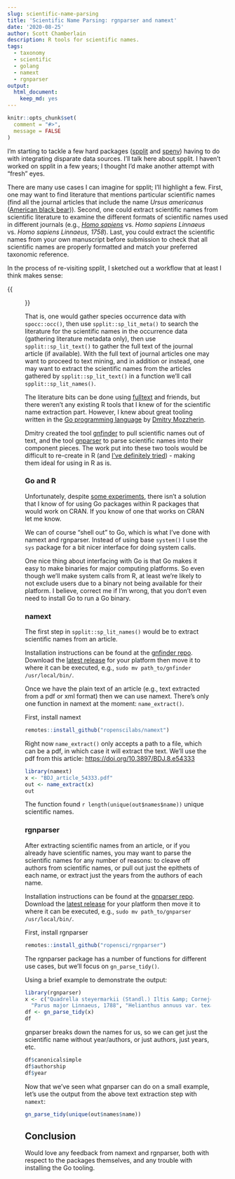 ```yaml
---
slug: scientific-name-parsing
title: 'Scientific Name Parsing: rgnparser and namext'
date: '2020-08-25'
author: Scott Chamberlain
description: R tools for scientific names.
tags:
  - taxonomy
  - scientific
  - golang
  - namext
  - rgnparser
output:
  html_document:
    keep_md: yes
---
```


```r
knitr::opts_chunk$set(
  comment = "#>",
  message = FALSE
)
```

I'm starting to tackle a few hard packages ([spplit][] and [spenv][]) having to do with integrating disparate data sources. I'll talk here about spplit. I haven't worked on spplit in a few years; I thought I'd make another attempt with "fresh" eyes.

There are many use cases I can imagine for spplit; I'll highlight a few. First, one may want to find literature that mentions particular scientific names (find all the journal articles that include the name _Ursus americanus_ ([American black bear](https://www.ncbi.nlm.nih.gov/Taxonomy/Browser/wwwtax.cgi?mode=Info&id=9643))). Second, one could extract scientific names from scientific literature to examine the different formats of scientific names used in different journals (e.g., [_Homo sapiens_](https://www.ncbi.nlm.nih.gov/Taxonomy/Browser/wwwtax.cgi?mode=Info&id=9606) vs. _Homo sapiens Linnaeus_ vs. _Homo sapiens Linnaeus, 1758_). Last, you could extract the scientific names from your own manuscript before submission to check that all scientific names are properly formatted and match your preferred taxonomic reference.

In the process of re-visiting spplit, I sketched out a workflow that at least I think makes sense:

{{<figure src="flow.JPG" alt="Example workflow for using the spplit R package." width="450">}}

That is, one would gather species occurrence data with `spocc::occ()`, then use `spplit::sp_lit_meta()` to search the literature for the scientific names in the occurrence data (gathering literature metadata only), then use `spplit::sp_lit_text()` to gather the full text of the journal article (if available). With the full text of journal articles one may want to proceed to text mining, and in addition or instead, one may want to extract the scientific names from the articles gathered by `spplit::sp_lit_text()` in a function we'll call `spplit::sp_lit_names()`.

The literature bits can be done using [fulltext][] and friends, but there weren't any existing R tools that I knew of for the scientific name extraction part. However, I knew about great tooling written in the [Go programming language][go] by [Dmitry Mozzherin](https://github.com/dimus). 

Dmitry created the tool [gnfinder][] to pull scientific names out of text, and the tool [gnparser][] to parse scientific names into their component pieces. The work put into these two tools would be difficult to re-create in R (and [I've definitely tried](https://github.com/ropensci-archive/pegax)) - making them ideal for using in R as is. 

### Go and R

Unfortunately, despite [some experiments][goexp], there isn't a solution that I know of for using Go packages within R packages that would work on CRAN. If you know of one that works on CRAN let me know.

We can of course "shell out" to Go, which is what I've done with namext and rgnparser. Instead of using base `system()` I use the `sys` package for a bit nicer interface for doing system calls.

One nice thing about interfacing with Go is that Go makes it easy to make binaries for major computing platforms. So even though we'll make system calls from R, at least we're likely to not exclude users due to a binary not being available for their platform. I believe, correct me if I'm wrong, that you don't even need to install Go to run a Go binary.

### namext

The first step in `spplit::sp_lit_names()` would be to extract scientific names from an article. 

Installation instructions can be found at the [gnfinder repo][gnfinder]. Download the [latest release](https://github.com/gnames/gnfinder/releases) for your platform then move it to where it can be executed, e.g., `sudo mv path_to/gnfinder /usr/local/bin/`.

Once we have the plain text of an article (e.g., text extracted from a pdf or xml format) then we can use namext. There's only one function in namext at the moment: `name_extract()`. 

First, install namext

```r
remotes::install_github("ropenscilabs/namext")
```

Right now `name_extract()` only accepts a path to a file, which can be a pdf, in which case it will extract the text.
We'll use the pdf from this article: <https://doi.org/10.3897/BDJ.8.e54333>

```r
library(namext)
x <- "BDJ_article_54333.pdf"
out <- name_extract(x)
out
```

The function found `r length(unique(out$names$name))` unique scientific names.


### rgnparser

After extracting scientific names from an article, or if you already have scientific names, you may want to parse the scientific names for any number of reasons: to cleave off authors from scientific names, or pull out just the epithets of each name, or extract just the years from the authors of each name.

Installation instructions can be found at the [gnparser repo][gnparser]. Download the [latest release](https://gitlab.com/gogna/gnparser/-/releases) for your platform then move it to where it can be executed, e.g., `sudo mv path_to/gnparser /usr/local/bin/`.

First, install rgnparser

```r
remotes::install_github("ropensci/rgnparser")
```

The rgnparser package has a number of functions for different use cases, but we'll focus on `gn_parse_tidy()`.

Using a brief example to demonstrate the output:

```r
library(rgnparser)
x <- c("Quadrella steyermarkii (Standl.) Iltis &amp; Cornejo",
  "Parus major Linnaeus, 1788", "Helianthus annuus var. texanus")
df <- gn_parse_tidy(x)
df
```

gnparser breaks down the names for us, so we can get just the scientific name without year/authors, or just authors, just years, etc.

```r
df$canonicalsimple
df$authorship
df$year
```

Now that we've seen what gnparser can do on a small example, let's use the output from the above text extraction step with `namext`:

```r
gn_parse_tidy(unique(out$names$name))
```

## Conclusion

Would love any feedback from namext and rgnparser, both with respect to the packages themselves, and any trouble with installing the Go tooling. 


[spplit]: https://github.com/ropenscilabs/spplit
[spenv]: https://github.com/ropenscilabs/spenv
[fulltext]: https://github.com/ropensci/fulltext
[namext]: https://github.com/ropenscilabs/namext
[rgnparser]: https://github.com/ropensci/rgnparser
[gnfinder]: https://github.com/gnames/gnfinder
[gnparser]: https://gitlab.com/gogna/gnparser
[go]: https://golang.org/
[goexp]: https://purrple.cat/blog/2017/05/14/calling-go-from-r/
